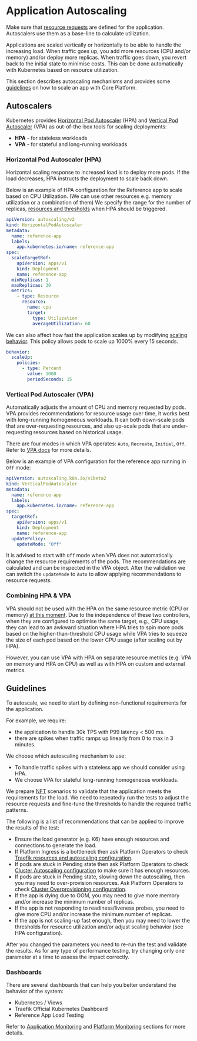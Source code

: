 
# Application Autoscaling

<Callout>

Make sure that [resource requests](/reference/resources) are defined for the application. Autoscalers use them as a base-line to calculate utilization.

</Callout>

Applications are scaled vertically or horizontally to be able to handle the increasing load.
When traffic goes up, you add more resources (CPU and/or memory) and/or deploy more replicas.
When traffic goes down, you revert back to the initial state to minimise costs.
This can be done automatically with Kubernetes based on resource utilization.

This section describes autoscaling mechanisms and provides some [guidelines](#guidelines) on how to scale an app with Core Platform.

## Autoscalers

Kubernetes provides [Horizontal Pod Autoscaler](https://kubernetes.io/docs/tasks/run-application/horizontal-pod-autoscale/) (HPA) and [Vertical Pod Autoscaler](https://github.com/kubernetes/autoscaler/tree/master/vertical-pod-autoscaler) (VPA) as out-of-the-box tools for scaling deployments:

- **HPA** - for stateless workloads
- **VPA** - for stateful and long-running workloads

### Horizontal Pod Autoscaler (HPA)

Horizontal scaling response to increased load is to deploy more pods.
If the load decreases, HPA instructs the deployment to scale back down.

Below is an example of HPA configuration for the Reference app to scale based on CPU Utilization. (We can use other resources e.g. memory utilization or a combination of them)
We specify the range for the number of replicas, [resources and thresholds](https://kubernetes.io/docs/tasks/run-application/horizontal-pod-autoscale/#support-for-resource-metrics) when HPA should be triggered.

```yaml
apiVersion: autoscaling/v2
kind: HorizontalPodAutoscaler
metadata:
  name: reference-app
  labels:
    app.kubernetes.io/name: reference-app
spec:
  scaleTargetRef:
    apiVersion: apps/v1
    kind: Deployment
    name: reference-app
  minReplicas: 1
  maxReplicas: 30
  metrics:
    - type: Resource
      resource:
        name: cpu
        target:
          type: Utilization
          averageUtilization: 60
```

We can also affect how fast the application scales up by modifying [scaling behavior](https://kubernetes.io/docs/tasks/run-application/horizontal-pod-autoscale/#configurable-scaling-behavior). This policy allows pods to scale up 1000% every 15 seconds.

```yaml
behavior:
  scaleUp:
    policies:
      - type: Percent
        value: 1000
        periodSeconds: 15
```

### Vertical Pod Autoscaler (VPA)

Automatically adjusts the amount of CPU and memory requested by pods.
VPA provides recommendations for resource usage over time, it works best with long-running homogeneous workloads.
It can both down-scale pods that are over-requesting resources, and also up-scale pods that are under-requesting resources based on historical usage.

There are four modes in which VPA operates: `Auto`, `Recreate`, `Initial`, `Off`. Refer to [VPA docs](https://github.com/kubernetes/autoscaler/tree/master/vertical-pod-autoscaler#quick-start) for more details.

Below is an example of VPA configuration for the reference app running in `Off` mode:

```yaml
apiVersion: autoscaling.k8s.io/v1beta2
kind: VerticalPodAutoscaler
metadata:
  name: reference-app
  labels:
    app.kubernetes.io/name: reference-app
spec:
  targetRef:
    apiVersion: apps/v1
    kind: Deployment
    name: reference-app
  updatePolicy:
    updateMode: "Off"
```

It is advised to start with `Off` mode when VPA does not automatically change the resource requirements of the pods.
The recommendations are calculated and can be inspected in the VPA object.
After the validation we can switch the `updateMode` to `Auto` to allow applying recommendations to resource requests.

### Combining HPA & VPA

VPA should not be used with the HPA on the same resource metric (CPU or memory) [at this moment](https://github.com/kubernetes/autoscaler/blob/master/multidimensional-pod-autoscaler/AEP.md).
Due to the independence of these two controllers, when they are configured to optimise the same target, e.g., CPU usage, they can lead to an awkward situation where HPA tries to spin more pods based on the higher-than-threshold CPU usage while VPA tries to squeeze the size of each pod based on the lower CPU usage (after scaling out by HPA).

However, you can use VPA with HPA on separate resource metrics (e.g. VPA on memory and HPA on CPU) as well as with HPA on custom and external metrics.

## Guidelines

To autoscale, we need to start by defining non-functional requirements for the application.

For example, we require:

- the application to handle 30k TPS with P99 latency < 500 ms.
- there are spikes when traffic ramps up linearly from 0 to max in 3 minutes.

We choose which autoscaling mechanism to use:

- To handle traffic spikes with a stateless app we should consider using HPA.
- We choose VPA for stateful long-running homogeneous workloads.

We prepare [NFT](../p2p/fast-feedback/p2p-nft) scenarios to validate that the application meets the requirements for the load.
We need to repeatedly run the tests to adjust the resource requests and fine-tune the thresholds to handle the required traffic patterns.

The following is a list of recommendations that can be applied to improve the results of the test:

- Ensure the load generator (e.g. K6) have enough resources and connections to generate the load.
- If Platform Ingress is a bottleneck then ask Platform Operators to check [Traefik resources and autoscaling configuration](../platform/platform-ingress#autoscaling).
- If pods are stuck in Pending state then ask Platform Operators to check [Cluster Autoscaling configuration](../platform/cluster-autoscaling) to make sure it has enough resources.
- If pods are stuck in Pending state, slowing down the autoscaling, then you may need to over-provision resources. Ask Platform Operators to check [Cluster Overprovisioning configuration](../platform/cluster-autoscaling#cluster-overprovisioning).
- If the app is dying due to OOM, you may need to give more memory and/or increase the minimum number of replicas.
- If the app is not responding to readiness/liveness probes, you need to give more CPU and/or increase the minimum number of replicas.
- If the app is not scaling-up fast enough, then you may need to lower the thresholds for resource utilization and/or adjust scaling behavior (see HPA configuration).

After you changed the parameters you need to re-run the test and validate the results.
As for any type of performance testing, try changing only one parameter at a time to assess the impact correctly.

### Dashboards

There are several dashboards that can help you better understand the behavior of the system:

- Kubernetes / Views
- Traefik Official Kubernetes Dashboard
- Reference App Load Testing

Refer to [Application Monitoring](/app/app-monitoring) and [Platform Monitoring](../platform/platform-monitoring) sections for more details.
